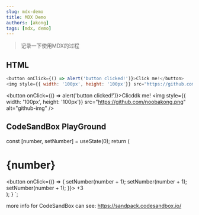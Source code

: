 ```yaml
---
slug: mdx-demo
title: MDX Demo
authors: [akong]
tags: [mdx, demo]
---
```



> 记录一下使用MDX的过程

> <!--truncate-->

## HTML

```js
<button onClick={() => alert('button clicked!')}>Click me!</button>
<img style={{ width: '100px', height: '100px'}} src="https://github.com/noobakong.png" alt="github-img" />
```

<button onClick={() => alert('button clicked!')}>Clicddk me!</button>
<img style={{ width: '100px', height: '100px'}} src="https://github.com/noobakong.png" alt="github-img" />

## CodeSandBox PlayGround
  const [number, setNumber] = useState(0);
  return (
    <div>
      <h1>{number}</h1>
      <button onClick={() => {
        setNumber(number + 1);
        setNumber(number + 1);
        setNumber(number + 1);
      }}>
        +3
      </button>
    </div>
  );
}
`;

more info for CodeSandBox can see: https://sandpack.codesandbox.io/

<div>
  <Sandpack
    template="react"
    files={{
      '/App.js': reactCode
    }}
  />
</div>
